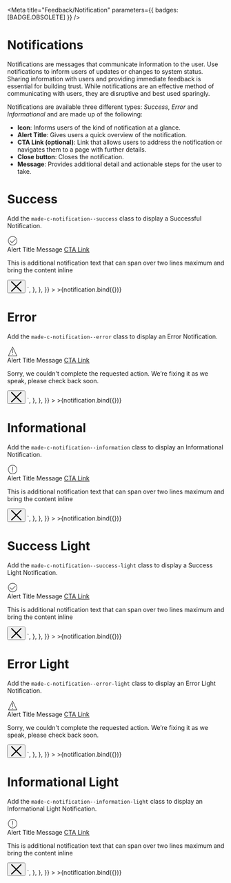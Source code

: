 
<Meta title="Feedback/Notification" parameters={{ badges: [BADGE.OBSOLETE] }} />


# Notifications

Notifications are messages that communicate information to the user. Use notifications to inform users of updates or changes to system status. Sharing information with users and providing immediate feedback is essential for building trust. While notifications are an effective method of communicating with users, they are disruptive and best used sparingly.

Notifications are available three different types: _Success_, _Error_ and _Informational_ and are made up of the following:

- **Icon**: Informs users of the kind of notification at a glance.
- **Alert Title**: Gives users a quick overview of the notification.
- **CTA Link (optional)**: Link that allows users to address the notification or navigates them to a page with further details.
- **Close button**: Closes the notification.
- **Message**: Provides additional detail and actionable steps for the user to take.

# Success

Add the `made-c-notification--success` class to display a Successful Notification.

<Canvas>
    <Story
        name="Success"
        argTypes={{
            type: {
                name: "Type",
                control: {
                    type: "radio",
                    options: [
                        "success",
                        "error",
                        "informational",
                        "success-light",
                        "error-light",
                        "informational-light",
                    ],
                },
            },
            showLink: {
                name: "Show Link",
            },
            title: {
                name: "Title",
            },
            link: {
                name: "Link",
            },
            subtitle: {
                name: "Subtitle",
            },
            showCloseButton: {
                name: "Show Close Button",
            },
        }}
        args={{
            type: "success",
            showLink: true,
            title: "Alert Title Message",
            link: "CTA Link",
            subtitle: "This is additional notification text that can span over two lines maximum and bring the content inline ",
            showCloseButton: true,
        }}
        parameters={{
            docs: {
                source: {
                    code: `<div
            class="made-c-notification made-c-notification--success"
            role="alert"
        >
            <svg
                class="made-c-notification__icon"
                width="24"
                height="24"
                viewBox="0 0 24 24"
                xmlns="http://www.w3.org/2000/svg"
            >
                <title>ui / process complete</title>
                <path
                    d="M12.5 2C18.29 2 23 6.71 23 12.5S18.29 23 12.5 23 2 18.29 2 12.5 6.71 2 12.5 2zm0 1C7.262 3 3 7.262 3 12.5S7.262 22 12.5 22s9.5-4.262 9.5-9.5S17.738 3 12.5 3zm6.146 5.646l.708.708L11 17.707l-5.354-5.353.708-.708L11 16.293l7.646-7.647z"
                    fill="currentColor"
                    fill-rule="evenodd"
                />
            </svg>
            <div class="made-c-notification__content">
                <div class="made-c-notification__title">
                    <span>Alert Title Message</span>
                    <a
                        href="#"
                        class="made-c-notification__link made-u-text-decoration-underline"
                    >
                        CTA Link
                    </a>
                </div>
                <p class="made-c-notification__subtitle">
                    This is additional notification text that can span over two lines maximum and bring the content inline
                </p>
            </div>
            <button
                type="button"
                class="made-c-notification__button-close"
            >
                <svg
                    xmlns="http://www.w3.org/2000/svg"
                    width="26"
                    height="25"
                    viewBox="0 0 26 25"
                    className="made-c-notification__button-close-icon"
                >
                    <title>close</title>
                    <path
                        d="M23.585.146l1.768 1.768-10.586 10.585 10.586 10.585-1.768 1.768L13 14.266 2.415 24.852.647 23.084 11.233 12.5.647 1.914 2.415.146 13 10.732 23.585.146z"
                        fill="currentColor"
                        fill-rule="evenodd"
                    />
                </svg>
            </button>
        </div>`,
                },
            },
        }}
    >
        >{notification.bind({})}
    </Story>
</Canvas>

# Error

Add the `made-c-notification--error` class to display an Error Notification.

<Canvas>
    <Story
        name="Error"
        argTypes={{
            type: {
                name: "Type",
                control: {
                    type: "radio",
                    options: [
                        "success",
                        "error",
                        "informational",
                        "success-light",
                        "error-light",
                        "informational-light",
                    ],
                },
            },
            showLink: {
                name: "Show Link",
            },
            title: {
                name: "Title",
            },
            link: {
                name: "Link",
            },
            subtitle: {
                name: "Subtitle",
            },
            showCloseButton: {
                name: "Show Close Button",
            },
        }}
        args={{
            type: "error",
            showLink: true,
            title: "Alert Title Message",
            link: "CTA Link",
            subtitle: "This is additional notification text that can span over two lines maximum and bring the content inline",
            showCloseButton: true,
        }}
        parameters={{
            docs: {
                source: {
                    code: `<div
            class="made-c-notification made-c-notification--error"
            role="alert"
        >
            <svg
                class="made-c-notification__icon"
                width="24"
                height="24"
                viewBox="0 0 24 24"
                xmlns="http://www.w3.org/2000/svg"
            >
                <title>ui / warning</title>
                <path
                    d="M12.5 1L23 23H2L12.5 1zm0 2.322L3.585 22h17.83L12.5 3.322zM13 18v2h-1v-2h1zm0-11v9h-1V7h1z"
                    fill="currentColor"
                    fill-rule="evenodd"
                />
            </svg>
            <div class="made-c-notification__content">
                <div class="made-c-notification__title">
                    <span>Alert Title Message</span>
                    <a
                        href="#"
                        class="made-c-notification__link made-u-text-decoration-underline"
                    >
                        CTA Link
                    </a>
                </div>
                <p class="made-c-notification__subtitle">
                    Sorry, we couldn't complete the requested action. We’re
                    fixing it as we speak, please check back soon.
                </p>
            </div>
            <button
                type="button"
                class="made-c-notification__button-close"
            >
                <svg
                    xmlns="http://www.w3.org/2000/svg"
                    width="26"
                    height="25"
                    viewBox="0 0 26 25"
                    className="made-c-notification__button-close-icon"
                >
                    <title>close</title>
                    <path
                        d="M23.585.146l1.768 1.768-10.586 10.585 10.586 10.585-1.768 1.768L13 14.266 2.415 24.852.647 23.084 11.233 12.5.647 1.914 2.415.146 13 10.732 23.585.146z"
                        fill="currentColor"
                        fill-rule="evenodd"
                    />
                </svg>
            </button>
        </div>`,
                },
            },
        }}
    >
        >{notification.bind({})}
    </Story>
</Canvas>

# Informational

Add the `made-c-notification--information` class to display an Informational Notification.

<Canvas>
    <Story
        name="Informational"
        argTypes={{
            type: {
                name: "Type",
                control: {
                    type: "radio",
                    options: [
                        "success",
                        "error",
                        "informational",
                        "success-light",
                        "error-light",
                        "informational-light",
                    ],
                },
            },
            showLink: {
                name: "Show Link",
            },
            title: {
                name: "Title",
            },
            link: {
                name: "Link",
            },
            subtitle: {
                name: "Subtitle",
            },
            showCloseButton: {
                name: "Show Close Button",
            },
        }}
        args={{
            type: "informational",
            showLink: true,
            title: "Alert Title Message",
            link: "CTA Link",
            subtitle: "This is additional notification text that can span over two lines maximum and bring the content inline",
            showCloseButton: true,
        }}
        parameters={{
            docs: {
                source: {
                    code: `<div
            class="made-c-notification made-c-notification--information"
            role="alert"
        >
            <svg
                class="made-c-notification__icon"
                xmlns="http://www.w3.org/2000/svg"
                width="24"
                height="24"
                viewBox="0 0 24 24"
            >
                <title>Icons / Mastercard / UI / notification</title>
                <path
                    d="M12.5 2C18.29 2 23 6.71 23 12.5S18.29 23 12.5 23 2 18.29 2 12.5 6.71 2 12.5 2zm0 1C7.262 3 3 7.262 3 12.5S7.262 22 12.5 22s9.5-4.262 9.5-9.5S17.738 3 12.5 3zm.5 14v2h-1v-2h1zm0-11v9h-1V6h1z"
                    fill="currentColor"
                    fill-rule="evenodd"
                />
            </svg>
            <div class="made-c-notification__content">
                <div class="made-c-notification__title">
                    <span>Alert Title Message</span>
                    <a
                        href="#"
                        class="made-c-notification__link made-u-text-decoration-underline"
                    >
                        CTA Link
                    </a>
                </div>
                <p class="made-c-notification__subtitle">
                    This is additional notification text that can span over two lines maximum and bring the content inline
                </p>
            </div>
            <button
                type="button"
                class="made-c-notification__button-close"
            >
                <svg
                    xmlns="http://www.w3.org/2000/svg"
                    width="26"
                    height="25"
                    viewBox="0 0 26 25"
                    className="made-c-notification__button-close-icon"
                >
                    <title>close</title>
                    <path
                        d="M23.585.146l1.768 1.768-10.586 10.585 10.586 10.585-1.768 1.768L13 14.266 2.415 24.852.647 23.084 11.233 12.5.647 1.914 2.415.146 13 10.732 23.585.146z"
                        fill="currentColor"
                        fill-rule="evenodd"
                    />
                </svg>
            </button>
        </div>`,
                },
            },
        }}
    >
        >{notification.bind({})}
    </Story>
</Canvas>

# Success Light

Add the `made-c-notification--success-light` class to display a Success Light Notification.

<Canvas>
    <Story
        name="Success Light"
        argTypes={{
            type: {
                name: "Type",
                control: {
                    type: "radio",
                    options: [
                        "success",
                        "error",
                        "informational",
                        "success-light",
                        "error-light",
                        "informational-light",
                    ],
                },
            },
            showLink: {
                name: "Show Link",
            },
            title: {
                name: "Title",
            },
            link: {
                name: "Link",
            },
            subtitle: {
                name: "Subtitle",
            },
            showCloseButton: {
                name: "Show Close Button",
            },
        }}
        args={{
            type: "success-light",
            showLink: true,
            title: "Alert Title Message",
            link: "CTA Link",
            subtitle: "This is additional notification text that can span over two lines maximum and bring the content inline",
            showCloseButton: true,
        }}
        parameters={{
            docs: {
                source: {
                    code: `<div
            class="made-c-notification made-c-notification--success-light"
            role="alert"
        >
            <svg
                class="made-c-notification__icon"
                width="24"
                height="24"
                viewBox="0 0 24 24"
                xmlns="http://www.w3.org/2000/svg"
            >
                <title>ui / process complete</title>
                <path
                    d="M12.5 2C18.29 2 23 6.71 23 12.5S18.29 23 12.5 23 2 18.29 2 12.5 6.71 2 12.5 2zm0 1C7.262 3 3 7.262 3 12.5S7.262 22 12.5 22s9.5-4.262 9.5-9.5S17.738 3 12.5 3zm6.146 5.646l.708.708L11 17.707l-5.354-5.353.708-.708L11 16.293l7.646-7.647z"
                    fill="currentColor"
                    fill-rule="evenodd"
                />
            </svg>
            <div class="made-c-notification__content">
                <div class="made-c-notification__title">
                    <span>Alert Title Message</span>
                    <a
                        href="#"
                        class="made-c-notification__link made-u-text-decoration-underline"
                    >
                        CTA Link
                    </a>
                </div>
                <p class="made-c-notification__subtitle">
                    This is additional notification text that can span over two lines maximum and bring the content inline
                </p>
            </div>
            <button
                type="button"
                class="made-c-notification__button-close"
            >
                <svg
                    xmlns="http://www.w3.org/2000/svg"
                    width="26"
                    height="25"
                    viewBox="0 0 26 25"
                    className="made-c-notification__button-close-icon"
                >
                    <title>close</title>
                    <path
                        d="M23.585.146l1.768 1.768-10.586 10.585 10.586 10.585-1.768 1.768L13 14.266 2.415 24.852.647 23.084 11.233 12.5.647 1.914 2.415.146 13 10.732 23.585.146z"
                        fill="currentColor"
                        fill-rule="evenodd"
                    />
                </svg>
            </button>
        </div>`,
                },
            },
        }}
    >
        >{notification.bind({})}
    </Story>
</Canvas>

# Error Light

Add the `made-c-notification--error-light` class to display an Error Light Notification.

<Canvas>
    <Story
        name="Error Light"
        argTypes={{
            type: {
                name: "Type",
                control: {
                    type: "radio",
                    options: [
                        "success",
                        "error",
                        "informational",
                        "success-light",
                        "error-light",
                        "informational-light",
                    ],
                },
            },
            showLink: {
                name: "Show Link",
            },
            title: {
                name: "Title",
            },
            link: {
                name: "Link",
            },
            subtitle: {
                name: "Subtitle",
            },
            showCloseButton: {
                name: "Show Close Button",
            },
        }}
        args={{
            type: "error-light",
            showLink: true,
            title: "Alert Title Message",
            link: "CTA Link",
            subtitle: "This is additional notification text that can span over two lines maximum and bring the content inline",
            showCloseButton: true,
        }}
        parameters={{
            docs: {
                source: {
                    code: `<div
            class="made-c-notification made-c-notification--error-light"
            role="alert"
        >
            <svg
                class="made-c-notification__icon"
                width="24"
                height="24"
                viewBox="0 0 24 24"
                xmlns="http://www.w3.org/2000/svg"
            >
                <title>ui / warning</title>
                <path
                    d="M12.5 1L23 23H2L12.5 1zm0 2.322L3.585 22h17.83L12.5 3.322zM13 18v2h-1v-2h1zm0-11v9h-1V7h1z"
                    fill="currentColor"
                    fill-rule="evenodd"
                />
            </svg>
            <div class="made-c-notification__content">
                <div class="made-c-notification__title">
                    <span>Alert Title Message</span>
                    <a
                        href="#"
                        class="made-c-notification__link made-u-text-decoration-underline"
                    >
                        CTA Link
                    </a>
                </div>
                <p class="made-c-notification__subtitle">
                    Sorry, we couldn't complete the requested action. We’re
                    fixing it as we speak, please check back soon.
                </p>
            </div>
            <button
                type="button"
                class="made-c-notification__button-close"
            >
                <svg
                    xmlns="http://www.w3.org/2000/svg"
                    width="26"
                    height="25"
                    viewBox="0 0 26 25"
                    className="made-c-notification__button-close-icon"
                >
                    <title>close</title>
                    <path
                        d="M23.585.146l1.768 1.768-10.586 10.585 10.586 10.585-1.768 1.768L13 14.266 2.415 24.852.647 23.084 11.233 12.5.647 1.914 2.415.146 13 10.732 23.585.146z"
                        fill="currentColor"
                        fill-rule="evenodd"
                    />
                </svg>
            </button>
        </div>`,
                },
            },
        }}
    >
        >{notification.bind({})}
    </Story>
</Canvas>

# Informational Light

Add the `made-c-notification--information-light` class to display an Informational Light Notification.

<Canvas>
    <Story
        name="Informational Light"
        argTypes={{
            type: {
                name: "Type",
                control: {
                    type: "radio",
                    options: [
                        "success",
                        "error",
                        "informational",
                        "success-light",
                        "error-light",
                        "informational-light",
                    ],
                },
            },
            showLink: {
                name: "Show Link",
            },
            title: {
                name: "Title",
            },
            link: {
                name: "Link",
            },
            subtitle: {
                name: "Subtitle",
            },
            showCloseButton: {
                name: "Show Close Button",
            },
        }}
        args={{
            type: "informational-light",
            showLink: true,
            title: "Alert Title Message",
            link: "CTA Link",
            subtitle: "This is additional notification text that can span over two lines maximum and bring the content inline",
            showCloseButton: true,
        }}
        parameters={{
            docs: {
                source: {
                    code: `<div
            class="made-c-notification made-c-notification--information-light"
            role="alert"
        >
            <svg
                class="made-c-notification__icon"
                xmlns="http://www.w3.org/2000/svg"
                width="24"
                height="24"
                viewBox="0 0 24 24"
            >
                <title>Icons / Mastercard / UI / notification</title>
                <path
                    d="M12.5 2C18.29 2 23 6.71 23 12.5S18.29 23 12.5 23 2 18.29 2 12.5 6.71 2 12.5 2zm0 1C7.262 3 3 7.262 3 12.5S7.262 22 12.5 22s9.5-4.262 9.5-9.5S17.738 3 12.5 3zm.5 14v2h-1v-2h1zm0-11v9h-1V6h1z"
                    fill="currentColor"
                    fill-rule="evenodd"
                />
            </svg>
            <div class="made-c-notification__content">
                <div class="made-c-notification__title">
                    <span>Alert Title Message</span>
                    <a
                        href="#"
                        class="made-c-notification__link made-u-text-decoration-underline"
                    >
                        CTA Link
                    </a>
                </div>
                <p class="made-c-notification__subtitle">
                    This is additional notification text that can span over two lines maximum and bring the content inline
                </p>
            </div>
            <button
                type="button"
                class="made-c-notification__button-close"
            >
                <svg
                    xmlns="http://www.w3.org/2000/svg"
                    width="26"
                    height="25"
                    viewBox="0 0 26 25"
                    className="made-c-notification__button-close-icon"
                >
                    <title>close</title>
                    <path
                        d="M23.585.146l1.768 1.768-10.586 10.585 10.586 10.585-1.768 1.768L13 14.266 2.415 24.852.647 23.084 11.233 12.5.647 1.914 2.415.146 13 10.732 23.585.146z"
                        fill="currentColor"
                        fill-rule="evenodd"
                    />
                </svg>
            </button>
        </div>`,
                },
            },
        }}
    >
        >{notification.bind({})}
    </Story>
</Canvas>
